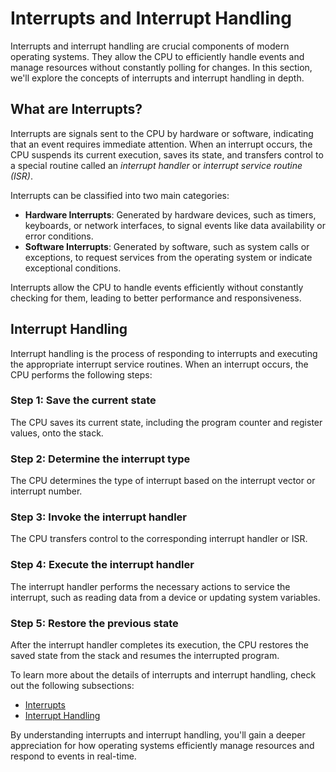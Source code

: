 
# Interrupts and Interrupt Handling

Interrupts and interrupt handling are crucial components of modern operating systems. They allow the CPU to efficiently handle events and manage resources without constantly polling for changes. In this section, we'll explore the concepts of interrupts and interrupt handling in depth.

## What are Interrupts?

Interrupts are signals sent to the CPU by hardware or software, indicating that an event requires immediate attention. When an interrupt occurs, the CPU suspends its current execution, saves its state, and transfers control to a special routine called an *interrupt handler* or *interrupt service routine (ISR)*.

Interrupts can be classified into two main categories:

- **Hardware Interrupts**: Generated by hardware devices, such as timers, keyboards, or network interfaces, to signal events like data availability or error conditions.
- **Software Interrupts**: Generated by software, such as system calls or exceptions, to request services from the operating system or indicate exceptional conditions.

<Callout type="info">
Interrupts allow the CPU to handle events efficiently without constantly checking for them, leading to better performance and responsiveness.
</Callout>

## Interrupt Handling

Interrupt handling is the process of responding to interrupts and executing the appropriate interrupt service routines. When an interrupt occurs, the CPU performs the following steps:

<Steps>

### Step 1: Save the current state
The CPU saves its current state, including the program counter and register values, onto the stack.

### Step 2: Determine the interrupt type
The CPU determines the type of interrupt based on the interrupt vector or interrupt number.

### Step 3: Invoke the interrupt handler
The CPU transfers control to the corresponding interrupt handler or ISR.

### Step 4: Execute the interrupt handler
The interrupt handler performs the necessary actions to service the interrupt, such as reading data from a device or updating system variables.

### Step 5: Restore the previous state
After the interrupt handler completes its execution, the CPU restores the saved state from the stack and resumes the interrupted program.

</Steps>

To learn more about the details of interrupts and interrupt handling, check out the following subsections:

- [Interrupts](/interrupts-and-interrupt-handling/interrupts)
- [Interrupt Handling](/interrupts-and-interrupt-handling/interrupt-handling)

By understanding interrupts and interrupt handling, you'll gain a deeper appreciation for how operating systems efficiently manage resources and respond to events in real-time.